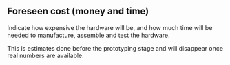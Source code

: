 ## Foreseen cost (money and time) {#sec-foreseen-cost}

Indicate how expensive the hardware will be, and how much time will be needed to manufacture, assemble and test the hardware.

This is estimates done before the prototyping stage and will disappear once real numbers are available.
